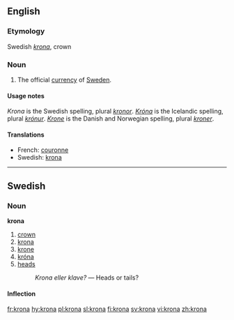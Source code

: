 ==English==

===Etymology===
Swedish ''[[krona#Swedish|krona]]'', crown

===Noun===
{{en-noun|kron|or}}

# The official [[currency]] of [[Sweden]].

====Usage notes====
{{rfc|These usage notes belong in the articles for the respective languages, not in those for the ''English'' word}}
''Krona'' is the Swedish spelling, plural ''[[kronor]]''.  ''[[Króna]]'' is the Icelandic spelling, plural ''[[krónur]]''.  ''[[Krone]]'' is the Danish and Norwegian spelling, plural ''[[kroner]]''.

====Translations====
*French: [[couronne]] {{f}}
*Swedish: [[krona#Swedish|krona]] {{c}}

----

==Swedish==

===Noun===
'''krona'''

# [[crown]]
# [[krona#Engilish|krona]]<!--encyclopedic: does not belong here The Swedish krona; Swedish currency unit. [[crown]] or occasionally [[krona#English|krona]], abbreviated to 'kr' or 'kr.' The word is used in Swedish also about the Norwegian ''[[krone]]'', the Danish ''[[krone]]'' or the Icelandic ''[[króna]]'', usually with an adjective of nationality unless the context makes that superfluous-->
# [[krone]] {{italbrac|Danish and Norwegian currencies}}
# [[króna]]
# [[heads]] {{italbrac|of a coin}}
#: ''Krona eller klave?'' &mdash; Heads or tails?

====Inflection====
{{sv-noun|gender=Common|krona|kronan|kronor|kronorna|kronas|kronans|kronors|kronornas}}

[[fr:krona]]
[[hy:krona]]
[[pl:krona]]
[[sl:krona]]
[[fi:krona]]
[[sv:krona]]
[[vi:krona]]
[[zh:krona]]